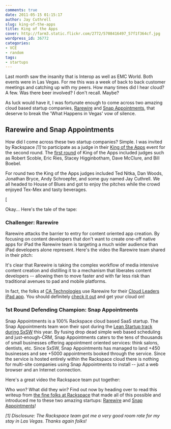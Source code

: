 ```yaml
---
comments: true
date: 2011-05-15 01:15:17
author: Jay Cuthrell
slug: king-of-the-apps
title: King of the Apps
cover: http://farm3.static.flickr.com/2772/5708416497_57f1f364cf.jpg
wordpress_id: 36772
categories:
- VCE
- random
tags:
- startups
---
```


Last month saw the insanity that is Interop as well as EMC World. Both events were in Las Vegas. For me this was a week of back to back customer meetings and catching up with my peers. How many times did I hear cloud? A few. Was there beer involved? I don't recall. Maybe?

As luck would have it, I was fortunate enough to come across two amazing cloud based startup companies, [Rarewire](http://rarewire.com/) and [Snap Appointments](http://www.snapappointments.com/), that deserve to break the 'What Happens in Vegas' vow of silence.


## Rarewire and Snap Appointments


How did I come across these two startup companies? Simple. I was invited by Rackspace _[1]_ to participate as a judge in their [King of the Apps](http://www.rackspace.com/cloud/information/promotions/kingoftheapps/) event for the second round. The [first round](http://www.rackspace.com/cloud/blog/2011/02/11/announcing-king-of-the-apps-win-10000-in-prizes-for-your-cloud-files-app/) of King of the Apps included judges such as Robert Scoble, Eric Ries, Stacey Higginbotham, Dave McClure, and Bill Boebel.

For round two the King of the Apps judges included Ted Nitka, Dan Woods, Jonathan Bryce, Andy Schroepfer, and some guy named Jay Cuthrell. We all headed to House of Blues and got to enjoy the pitches while the crowd enjoyed Tex-Mex and tasty beverages.

[

Okay... Here's the tale of the tape:


### Challenger: Rarewire


Rarewire attacks the barrier to entry for content oriented app creation. By focusing on content developers that don't want to create one-off native apps for iPad the Rarewire team is targeting a much wider audience than iPad developers alone represent. Here's the video the Rarewire team shared in their pitch:



It's clear that Rarewire is taking the complex workflow of media intensive content creation and distilling it to a mechanism that liberates content developers -- allowing then to move faster and with far less risk than traditional avenues to pad and mobile platforms.

In fact, the folks at [CA Technologies](http://www.ca.com/lpg/Cloud-Microsite/Main.aspx) use Rarewire for their [Cloud Leaders iPad app](http://itunes.apple.com/us/app/cloud-leaders/id436134292?mt=8). You should definitely [check it out](http://itunes.apple.com/us/app/cloud-leaders/id436134292?mt=8) and get your cloud on!


### 1st Round Defending Champion: Snap Appointments


Snap Appointments is a 100% Rackspace cloud based SaaS startup. The Snap Appointments team won their spot during the [Lean Startup track during SxSW](http://theleanstartup.com/sxsw/) this year. By fusing drop dead simple web based scheduling and just-enough-CRM, Snap Appointments caters to the tens of thousands of small businesses offering appointment oriented services: think salons, dentists, etc. Since SxSW, Snap Appointments has managed to land +450 businesses and see +5000 appointments booked through the service. Since the service is hosted entirely within the Rackspace cloud there is nothing for multi-site companies using Snap Appointments to install -- just a web browser and an Internet connection.

Here's a great video the Rackspace team put together:



Who won? What did they win? Find out now by heading over to read this writeup from [the fine folks at Rackspace](http://www.rackspace.com/cloud/blog/2011/05/20/defending-the-title-in-vegas-king-of-the-apps/) that made all of this possible and introduced me to these two amazing startups: [Rarewire](http://rarewire.com/) and [Snap Appointments](http://www.snapappointments.com/)!

_[1] Disclosure: The Rackspace team got me a very good room rate for my stay in Las Vegas. Thanks again folks!_
